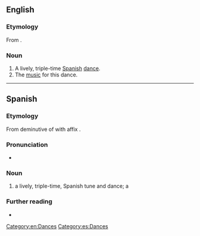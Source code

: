 ==English==

===Etymology===
From {{bor|en|es|seguidilla}}.

===Noun===
{{en-noun}}

# A lively, triple-time [[Spanish]] [[dance]].
# The [[music]] for this dance.

[[Category:en:Dances]]

----

==Spanish==
===Etymology===
From deminutive of {{l|es|seguida|gloss=sequence}} with affix {{l|es|-illa}}.

===Pronunciation===
* {{es-IPA}}

===Noun===
{{es-noun|f}}

# a lively, triple-time, Spanish tune and dance; a {{l|en|seguidilla}}

===Further reading===
* {{R:DRAE 2001}}

[[Category:es:Dances]]